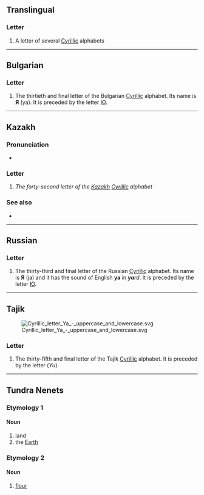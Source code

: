 {{also|я|я̆|Appendix:Variations of "r"}}
{{character info/new}}
==Translingual==
{{wikipedia|Ya (Cyrillic)}}

===Letter===
{{mul-letter|upper=Я|lower=я|sc=Cyrl}}

# A letter of several [[Cyrillic]] alphabets

----

==Bulgarian==

===Letter===
{{head|bg|letter|upper case||lower case|я}}

# The thirtieth and final letter of the Bulgarian [[Cyrillic]] alphabet. Its name is '''Я''' (ya). It is preceded by the letter [[Ю]].

----

==Kazakh==

===Pronunciation===
* {{qualifier|phoneme}} {{IPA|kk|/jɑ/}}

===Letter===
{{head|kk|letter|sc=Cyrl|upper case||lower case|я}}

# ''The forty-second letter of the [[Kazakh]] [[Cyrillic]] alphabet''

===See also===
* {{list:Cyrillic script letters/kk}}

----

==Russian==

===Letter===
{{head|ru|letter|upper case||lower case|я}}

# The thirty-third and final letter of the Russian [[Cyrillic]] alphabet. Its name is '''Я''' (ja) and it has the sound of English '''ya''' in '''''ya'''rd''. It is preceded by the letter [[Ю]].

----

==Tajik==
[[Image:Cyrillic_letter_Ya_-_uppercase_and_lowercase.svg|thumb|right]]

===Letter===
{{head|tg|letter|upper case||lower case|я}}

# The thirty-fifth and final letter of the Tajik [[Cyrillic]] alphabet. It is preceded by the letter {{l|tg|Ю}} (''Yu'').

----

==Tundra Nenets==

===Etymology 1===

====Noun====
{{head|yrk|noun|tr=ja}}

# land
# the [[Earth]]

===Etymology 2===

====Noun====
{{head|yrk|noun|tr=ja}}

# [[flour]]
